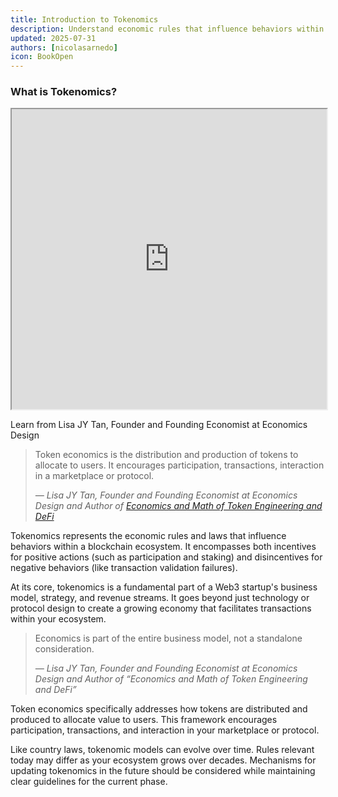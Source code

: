 ```yaml
---
title: Introduction to Tokenomics
description: Understand economic rules that influence behaviors within blockchain ecosystems
updated: 2025-07-31
authors: [nicolasarnedo]
icon: BookOpen
---
```


### What is Tokenomics?

<div style={{ margin: '2rem 0' }}>
  <iframe 
    src="https://drive.google.com/file/d/1LoMfiJRoOekSDAywhirP_YVFNNfjREQ9/preview" 
    width="100%" 
    height="480" 
    allow="autoplay"
    style={{ border: 'none', borderRadius: '8px' }}
  ></iframe>
  <p style={{ textAlign: 'center', marginTop: '1rem', fontSize: '0.95rem', color: '#666' }}>
    Learn from Lisa JY Tan, Founder and Founding Economist at Economics Design
  </p>
</div> 

<blockquote className="quote-card">
  <p>Token economics is the distribution and production of tokens to allocate to users. It encourages participation, transactions, interaction in a marketplace or protocol.</p>
  <cite>— Lisa JY Tan, Founder and Founding Economist at Economics Design and Author of <a href="https://www.amazon.sg/dp/9811489394" target="_blank" rel="noopener noreferrer">Economics and Math of Token Engineering and DeFi</a></cite>
</blockquote>

Tokenomics represents the economic rules and laws that influence behaviors within a blockchain ecosystem. It encompasses both incentives for positive actions (such as participation and staking) and disincentives for negative behaviors (like transaction validation failures).

At its core, tokenomics is a fundamental part of a Web3 startup's business model, strategy, and revenue streams. It goes beyond just technology or protocol design to create a growing economy that facilitates transactions within your ecosystem.

<blockquote className="quote-card">
  <p>Economics is part of the entire business model, not a standalone consideration.</p>
  <cite>— Lisa JY Tan, Founder and Founding Economist at Economics Design and Author of “Economics and Math of Token Engineering and DeFi”</cite>
</blockquote>

Token economics specifically addresses how tokens are distributed and produced to allocate value to users. This framework encourages participation, transactions, and interaction in your marketplace or protocol.

Like country laws, tokenomic models can evolve over time. Rules relevant today may differ as your ecosystem grows over decades. Mechanisms for updating tokenomics in the future should be considered while maintaining clear guidelines for the current phase.

